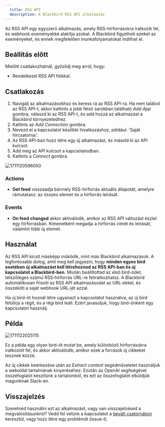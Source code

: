 ```yaml
---
  title: RSS API
  description: A Blackbird RSS API alkalmazás
---
```


<LinkCard title="Megtekintés a Githubon" target="_blank" href="https://github.com/bb-io/Rss" icon="github" />

Az RSS API egy egyszerű alkalmazás, amely RSS-hírforrásokra iratkozik fel, és webhook eseményekké alakítja azokat. A Blackbird figyelheti ezeket az eseményeket, és ennek megfelelően munkafolyamatokat indíthat el.

## Beállítás előtt

Mielőtt csatlakozhatnál, győződj meg arról, hogy:

- Rendelkezel RSS API fiókkal.

## Csatlakozás

1. Navigálj az alkalmazásokhoz és keress rá az RSS API-ra. Ha nem találod az RSS API-t, akkor kattints a jobb felső sarokban található _Add App_ gombra, válaszd ki az RSS API-t, és add hozzá az alkalmazást a Blackbird környezetedhez.
2. Kattints az _Add Connection_ gombra.
3. Nevezd el a kapcsolatot későbbi hivatkozáshoz, például: 'Saját hírcsatorna'.
4. Az RSS API-ban hozz létre egy új alkalmazást, és másold ki az API kulcsot.
5. Add meg az API kulcsot a kapcsolatodban.
6. Kattints a _Connect_ gombra.

![1711120596050](https://raw.githubusercontent.com/bb-io/Rss/main/image/README/1711120596050.png)

### Actions

- **Get feed** visszaadja bármely RSS-hírforrás aktuális állapotát, amelyre rámutatasz: az összes elemet és a hírforrás leírását.

### Events

- **On feed changed** akkor aktiválódik, amikor az RSS API változást észlel egy hírforrásban. Kimenetként megadja a hírforrás címét és leírását, valamint több új elemet.

## Használat

Az RSS API kicsit másképp működik, mint más Blackbird alkalmazások. A legfontosabb dolog, amit meg kell jegyezni, hogy **minden egyes bird esetében új alkalmazást kell létrehoznod az RSS API-ban és új kapcsolatot a Blackbird-ben**. Miután beállítottad az első bird-ödet, tetszőleges számú RSS-hírforrás URL-re feliratkozhatsz. A Blackbird automatikusan frissíti az RSS API alkalmazásodat az URL-ekkel, és összeköti a saját webhook URL-jét azzal.

Ha új bird-öt hoznál létre ugyanazt a kapcsolatot használva, az új bird felülírja a régit, és a régi bird leáll. Ezért javasoljuk, hogy bird-önként egy kapcsolatot használj.

## Példa

![1711122025115](https://raw.githubusercontent.com/bb-io/Rss/main/image/README/1711122025115.png)

Ez a példa egy olyan bird-öt mutat be, amely különböző hírforrásokra iratkozott fel, és akkor aktiválódik, amikor ezek a források új cikkeket tesznek közzé.

Az új cikkek beérkezése után az _Extract content_ segédműveletet használjuk a weboldal tartalmának kinyeréséhez. Ezután az OpenAI segítségével összefoglalót készítünk a tartalomból, és ezt az összefoglalót elküldjük magunknak Slack-en.

## Visszajelzés

Szeretnéd használni ezt az alkalmazást, vagy van visszajelzésed a megvalósításunkról? Vedd fel velünk a kapcsolatot a [bevált csatornákon](https://www.blackbird.io/) keresztül, vagy hozz létre egy problémát (issue-t).